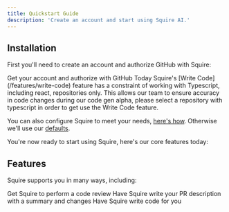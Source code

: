 ```yaml
---
title: Quickstart Guide
description: 'Create an account and start using Squire AI.'
---
```


## Installation

First you'll need to create an account and authorize GitHub with Squire:

<CardGroup cols={1}>
  <Card
    title="Sign up"
    icon="pen-to-square"
    href="https://app.squire.ai/sign-in?ref=docs"
  >
    Get your account and authorize with GitHub
  </Card>
</CardGroup>

<Note>
Today Squire's [Write Code](/features/write-code) feature has a constraint of working with Typescript, including react, repositories only. This allows our team to ensure accuracy in code changes during our code gen alpha, please select a repository with typescript in order to get use the Write Code feature.
</Note>

You can also configure Squire to meet your needs, [here's how](/essentials/configurations). Otherwise we'll use our [defaults](/essentials/configurations#squires-default-configurations).

You're now ready to start using Squire, here's our core features today:

## Features

Squire supports you in many ways, including:

<CardGroup cols={1}>
  <Card
    title="Code Review"
    icon="mug-hot"
    href="/features/code-review"
  >
    Get Squire to perform a code review
  </Card>
  <Card
    title="Write PR Descriptions"
    icon="code-merge"
    href="/features/pull-request-description"
  >
    Have Squire write your PR description with a summary and changes
  </Card>
  <Card
    title="Write Code"
    icon="robot"
    href="/features/write-code"
  >
    Have Squire write code for you
  </Card>
</CardGroup>
